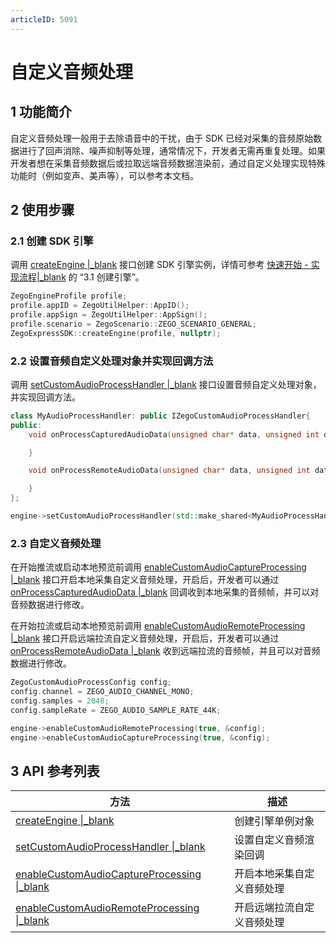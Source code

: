 ```yaml
---
articleID: 5091
---
```

# 自定义音频处理

## 1 功能简介

自定义音频处理一般用于去除语音中的干扰，由于 SDK 已经对采集的音频原始数据进行了回声消除、噪声抑制等处理，通常情况下，开发者无需再重复处理。如果开发者想在采集音频数据后或拉取远端音频数据渲染前，通过自定义处理实现特殊功能时（例如变声、美声等），可以参考本文档。

## 2 使用步骤

### 2.1 创建 SDK 引擎

调用 [createEngine \|_blank](/zh/api?doc=Express_Video_SDK_API~CPP~class~zego-express-zego-express-sdk#create-engine) 接口创建 SDK 引擎实例，详情可参考 [快速开始 - 实现流程\|_blank](7633#3_1) 的 “3.1 创建引擎”。

```cpp
ZegoEngineProfile profile;
profile.appID = ZegoUtilHelper::AppID();
profile.appSign = ZegoUtilHelper::AppSign();
profile.scenario = ZegoScenario::ZEGO_SCENARIO_GENERAL;
ZegoExpressSDK::createEngine(profile, nullptr);
```

### 2.2 设置音频自定义处理对象并实现回调方法

调用 [setCustomAudioProcessHandler \|_blank](/zh/api?doc=Express_Video_SDK_API~CPP~class~zego-express-i-zego-express-engine#set-custom-audio-process-handler) 接口设置音频自定义处理对象，并实现回调方法。

```C++
class MyAudioProcessHandler: public IZegoCustomAudioProcessHandler{
public:
    void onProcessCapturedAudioData(unsigned char* data, unsigned int dataLength, ZegoAudioFrameParam* param) override{

    }

    void onProcessRemoteAudioData(unsigned char* data, unsigned int dataLength, ZegoAudioFrameParam* param, const std::string& streamID) override {

    }
};

engine->setCustomAudioProcessHandler(std::make_shared<MyAudioProcessHandler>());
```

### 2.3 自定义音频处理

在开始推流或启动本地预览前调用 [enableCustomAudioCaptureProcessing \|_blank](/zh/api?doc=Express_Video_SDK_API~CPP~class~zego-express-i-zego-express-engine#enable-custom-audio-capture-processing) 接口开启本地采集自定义音频处理，开启后，开发者可以通过 [onProcessCapturedAudioData \|_blank](/zh/api?doc=Express_Video_SDK_API~CPP~class~zego-express-i-zego-custom-audio-process-handler#on-process-captured-audio-data) 回调收到本地采集的音频帧，并可以对音频数据进行修改。

在开始拉流或启动本地预览前调用 [enableCustomAudioRemoteProcessing \|_blank](/zh/api?doc=Express_Video_SDK_API~CPP~class~zego-express-i-zego-express-engine#enable-custom-audio-remote-processing) 接口开启远端拉流自定义音频处理，开启后，开发者可以通过 [onProcessRemoteAudioData \|_blank](/zh/api?doc=Express_Video_SDK_API~CPP~class~zego-express-i-zego-custom-audio-process-handler#on-process-remote-audio-data) 收到远端拉流的音频帧，并且可以对音频数据进行修改。

```C++
ZegoCustomAudioProcessConfig config;
config.channel = ZEGO_AUDIO_CHANNEL_MONO;
config.samples = 2048;
config.sampleRate = ZEGO_AUDIO_SAMPLE_RATE_44K;

engine->enableCustomAudioRemoteProcessing(true, &config);
engine->enableCustomAudioCaptureProcessing(true, &config);
```

## 3 API 参考列表

| 方法                                                         | 描述                       |
| ------------------------------------------------------------ | -------------------------- |
| [createEngine \|_blank](/zh/api?doc=Express_Video_SDK_API~CPP~class~zego-express-zego-express-sdk#create-engine) | 创建引擎单例对象           |
| [setCustomAudioProcessHandler \|_blank](/zh/api?doc=Express_Video_SDK_API~CPP~class~zego-express-i-zego-express-engine#set-custom-audio-process-handler) | 设置自定义音频渲染回调     |
| [enableCustomAudioCaptureProcessing \|_blank](/zh/api?doc=Express_Video_SDK_API~CPP~class~zego-express-i-zego-express-engine#enable-custom-audio-capture-processing) | 开启本地采集自定义音频处理 |
| [enableCustomAudioRemoteProcessing \|_blank](/zh/api?doc=Express_Video_SDK_API~CPP~class~zego-express-i-zego-express-engine#enable-custom-audio-remote-processing) | 开启远端拉流自定义音频处理 |
